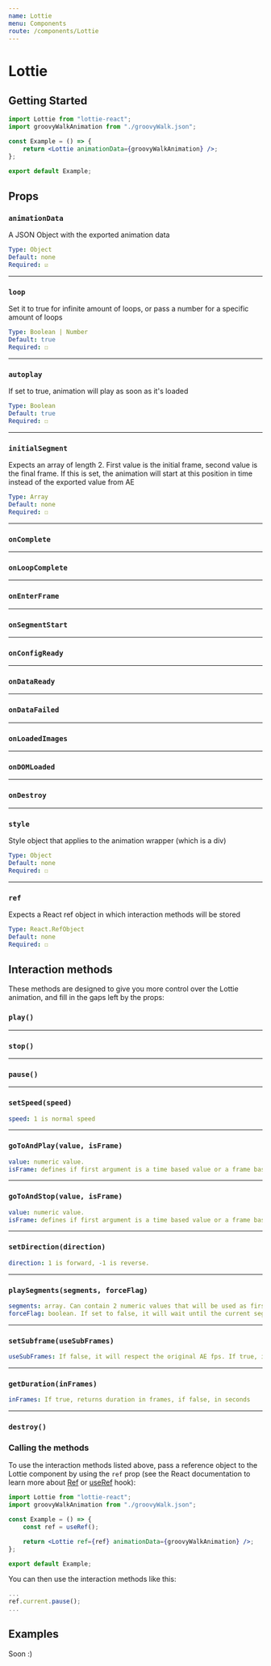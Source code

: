 ```yaml
---
name: Lottie
menu: Components
route: /components/Lottie
---
```



# Lottie

## Getting Started

<LottieExamples />

```jsx
import Lottie from "lottie-react";
import groovyWalkAnimation from "./groovyWalk.json";

const Example = () => {
	return <Lottie animationData={groovyWalkAnimation} />;
};

export default Example;
```

## Props

### `animationData`
A JSON Object with the exported animation data
```yaml
Type: Object
Default: none
Required: ☑
```

----

### `loop`
Set it to true for infinite amount of loops, or pass a number for a specific amount of loops
```yaml
Type: Boolean | Number
Default: true
Required: ☐
```

----

### `autoplay`
If set to true, animation will play as soon as it's loaded
```yaml
Type: Boolean
Default: true
Required: ☐
```

----

### `initialSegment`
Expects an array of length 2. First value is the initial frame, second value is the final frame. If this is set, the animation will start at this position in time instead of the exported value from AE
```yaml
Type: Array
Default: none
Required: ☐
```

----

### `onComplete`

----

### `onLoopComplete`

----

### `onEnterFrame`

----

### `onSegmentStart`

----

### `onConfigReady`

----

### `onDataReady`

----

### `onDataFailed`

----

### `onLoadedImages`

----

### `onDOMLoaded`

----

### `onDestroy`

----

### `style`
Style object that applies to the animation wrapper (which is a div)
```yaml
Type: Object
Default: none
Required: ☐
```

----

### `ref`
Expects a React ref object in which interaction methods will be stored
```yaml
Type: React.RefObject
Default: none
Required: ☐
```

## Interaction methods
These methods are designed to give you more control over the Lottie animation, and fill in the gaps left by the props:

### `play()`

----

### `stop()`

----

### `pause()`

----

### `setSpeed(speed)`
```yaml
speed: 1 is normal speed
```

----

### `goToAndPlay(value, isFrame)`
```yaml
value: numeric value.
isFrame: defines if first argument is a time based value or a frame based (default false).
```

----

### `goToAndStop(value, isFrame)`
```yaml
value: numeric value.
isFrame: defines if first argument is a time based value or a frame based (default false).
```

----

### `setDirection(direction)`
```yaml
direction: 1 is forward, -1 is reverse.
```

----

### `playSegments(segments, forceFlag)`
```yaml
segments: array. Can contain 2 numeric values that will be used as first and last frame of the animation. Or can contain a sequence of arrays each with 2 numeric values.
forceFlag: boolean. If set to false, it will wait until the current segment is complete. If true, it will update values immediately.
```

----

### `setSubframe(useSubFrames)`
```yaml
useSubFrames: If false, it will respect the original AE fps. If true, it will update on every requestAnimationFrame with intermediate values. Default is true.
```

----

### `getDuration(inFrames)`
```yaml
inFrames: If true, returns duration in frames, if false, in seconds
```

----

### `destroy()`

### Calling the methods
To use the interaction methods listed above, pass a reference object to the Lottie component by using the `ref` prop (see the React documentation to learn more about [Ref](https://reactjs.org/docs/refs-and-the-dom.html) or [useRef](https://reactjs.org/docs/hooks-reference.html#useref) hook):
```jsx
import Lottie from "lottie-react";
import groovyWalkAnimation from "./groovyWalk.json";

const Example = () => {
    const ref = useRef();

	return <Lottie ref={ref} animationData={groovyWalkAnimation} />;
};

export default Example;
```

You can then use the interaction methods like this:
```jsx
...
ref.current.pause();
...
```

## Examples
Soon :)